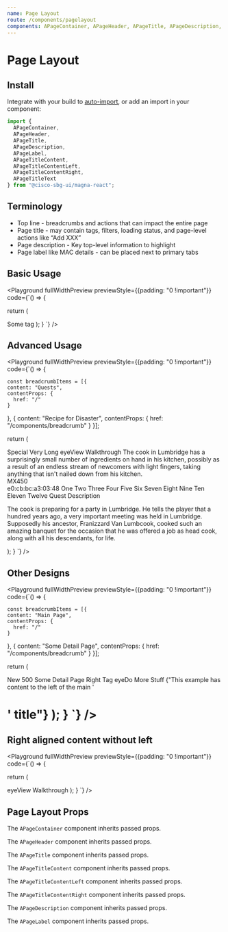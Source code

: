 ```yaml
---
name: Page Layout
route: /components/pagelayout
components: APageContainer, APageHeader, APageTitle, APageDescription, APageLabel,  APageTitleContent, APageTitleContentLeft, APageTitleContentRight, APageTitleText
---
```


# Page Layout

## Install

Integrate with your build to [auto-import](/#integrating), or add an import in your component:

```js
import {
  APageContainer,
  APageHeader,
  APageTitle,
  APageDescription,
  APageLabel,
  APageTitleContent,
  APageTitleContentLeft,
  APageTitleContentRight,
  APageTitleText
} from "@cisco-sbg-ui/magna-react";
```

## Terminology

- Top line - breadcrumbs and actions that can impact the entire page
- Page title - may contain tags, filters, loading status, and page-level actions like “Add XXX”
- Page description - Key top-level information to highlight
- Page label like MAC details - can be placed next to primary tabs

## Basic Usage

<Playground
  fullWidthPreview
  previewStyle={{padding: "0 !important"}}
  code={`() => {

return (

<APageContainer>
  <APageHeader>
    <APageTitle title="Page Title" withChildrenContainer>
      <ATag>Some tag</ATag>
    </APageTitle>
  </APageHeader>
</APageContainer>
); } `} />

## Advanced Usage

<Playground
  fullWidthPreview
  previewStyle={{padding: "0 !important"}}
  code={`() => {

    const breadcrumbItems = [{
    content: "Quests",
    contentProps: {
      href: "/"
    }

}, {
content: "Recipe for Disaster",
contentProps: {
href: "/components/breadcrumb"
}
}];

return (

<APageContainer>
  <APageHeader hasTopLine>
    <ABreadcrumb items={breadcrumbItems} />
    <APageTitle title="Recipe for Disaster">
      <APageTitleContent>
        <APageTitleContentLeft>
          <ATag>Special</ATag>
          <ATag color="accentB">Very Long</ATag>
        </APageTitleContentLeft>
        <APageTitleContentRight>
          <AButton>
            <AIcon left>eye</AIcon>View Walkthrough
          </AButton>
        </APageTitleContentRight>
      </APageTitleContent>
    </APageTitle>
    <APageDescription>
      The cook in Lumbridge has a surprisingly small number of ingredients on
      hand in his kitchen, possibly as a result of an endless stream of
      newcomers with light fingers, taking anything that isn't nailed down from
      his kitchen.
    </APageDescription>
    <APageLabel>
      <div style={{fontWeight: 600, marginRight: "5px"}}>MX450</div>
      <ANetworkValue>e0:cb:bc:a3:03:48</ANetworkValue>
    </APageLabel>
    <ATabGroup scrolling>
      <ATab>One</ATab>
      <ATab>Two</ATab>
      <ATab selected>Three</ATab>
      <ATab>Four</ATab>
      <ATab>Five</ATab>
      <ATab>Six</ATab>
      <ATab>Seven</ATab>
      <ATab>Eight</ATab>
      <ATab>Nine</ATab>
      <ATab>Ten</ATab>
      <ATab>Eleven</ATab>
      <ATab>Twelve</ATab>
    </ATabGroup>
  </APageHeader>
  <ACardContainer>
    <ACardHeader>
      <ACardTitle>Quest Description</ACardTitle>
    </ACardHeader>
    <ACardContent>
      <p>
        The cook is preparing for a party in Lumbridge. He tells the player that
        a hundred years ago, a very important meeting was held in Lumbridge.
        Supposedly his ancestor, Franizzard Van Lumbcook, cooked such an amazing
        banquet for the occasion that he was offered a job as head cook, along
        with all his descendants, for life.
      </p>
    </ACardContent>
  </ACardContainer>
</APageContainer>
); } `} />

## Other Designs

<Playground
  fullWidthPreview
  previewStyle={{padding: "0 !important"}}
  code={`() => {

    const breadcrumbItems = [{
    content: "Main Page",
    contentProps: {
      href: "/"
    }

}, {
content: "Some Detail Page",
contentProps: {
href: "/components/breadcrumb"
}
}];

return (

<APageContainer>
  <APageHeader hasTopLine>
    <ABreadcrumb items={breadcrumbItems} />
    <APageTitle>
      <APageTitleContent variant="left">
        <ATag color="accentA">New</ATag>
        <ATag color="accentF">500</ATag>
      </APageTitleContent>
      <APageTitleText>Some Detail Page</APageTitleText>
      <APageTitleContent>
        <APageTitleContentLeft>
          <ATag>Right Tag</ATag>
        </APageTitleContentLeft>
        <APageTitleContentRight>
          <AButton>
            <AIcon left>eye</AIcon>Do More Stuff
          </AButton>
        </APageTitleContentRight>
      </APageTitleContent>
    </APageTitle>
    <APageDescription>
      {"This example has content to the left of the main '<h1>' title"}
    </APageDescription>
  </APageHeader>
</APageContainer>
); } `} />

## Right aligned content without left

<Playground
  fullWidthPreview
  previewStyle={{padding: "0 !important"}}
  code={`() => {

return (

<APageContainer>
  <APageHeader>
    <APageTitle title="Recipe for Disaster">
      <APageTitleContent>
        <APageTitleContentRight noLeftContent>
          <AButton>
            <AIcon left>eye</AIcon>View Walkthrough
          </AButton>
        </APageTitleContentRight>
      </APageTitleContent>
    </APageTitle>
  </APageHeader>
</APageContainer>
); } `} />

## Page Layout Props

The `APageContainer` component inherits passed props.

<Props of="APageContainer" />

The `APageHeader` component inherits passed props.

<Props of="APageHeader" />

The `APageTitle` component inherits passed props.

<Props of="APageTitle" />

The `APageTitleContent` component inherits passed props.

<Props of="APageTitleContent" />

The `APageTitleContentLeft` component inherits passed props.

<Props of="APageTitleContentLeft" />

The `APageTitleContentRight` component inherits passed props.

<Props of="APageTitleContentRight" />

The `APageDescription` component inherits passed props.

<Props of="APageDescription" />

The `APageLabel` component inherits passed props.

<Props of="APageLabel" />
